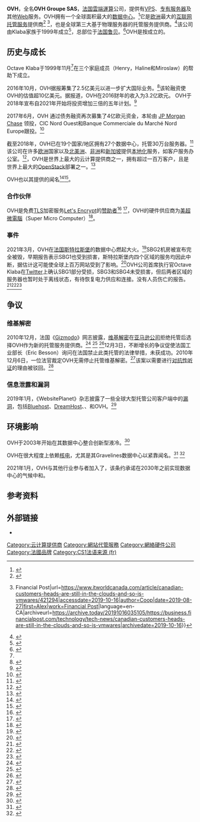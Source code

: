 {{NoteTA
|G1=IT
}}
{{For|互联网顶级域名|.ovh}}
{{校对翻译|en}}
{{Infobox company
| name = OVH Groupe SAS
| logo = Logo-OVH.svg
| type = [[私人公司|私营]]
| industry = [[雲端運算|雲端運算]]、[[专有服务器|服务器托管]]
| key_people = {{Plainlist|
* Octave Klaba<small>（创始人、董事长、首席执行官）</small><ref>{{cite web|url=https://www.ovh.ie/news/articles/a2439.ovh_reorganises_its_governance_to_support_new_acceleration_phase|title=OVH reorganises its governance to support new acceleration phase|website=OVH}}</ref>
* Henryk Klaba<small>（总裁）</small>
* Miroslaw Klaba<small>（研发总监）</small>
}}
| products = [[虚拟专用服务器|VPS]]、[[专有服务器|专有服务器]]、[[雲端運算|雲端運算]]、[[公有云|公有云]]、[[私有云|私有云]], [[網頁寄存服務|網頁寄存服務]]、[[数字用户线路|DSL]]
| revenue = {{augmentation}} 6亿[[欧元|欧元]]（2019年）<ref>{{cite news|access-date=2020-04-18|title=France's OVH to triple spending to take on Google, Amazon in cloud computing|url=https://www.reuters.com/article/us-ovh-strategy-idUSKCN1MS17L|newspaper=Reuters|date=2018-10-18|via=www.reuters.com|archive-date=2021-02-07|archive-url=https://web.archive.org/web/20210207034529/https://www.reuters.com/article/us-ovh-strategy-idUSKCN1MS17L}}</ref><ref name="OVH News n°3">{{cite magazine |title=OVH Mag, Actualités, innovetions & tendances IT |issue=June 2014 |publisher=OVH |language=fr |pages=2 |url=https://www.ovh.com/fr/apropos/ovh-mag.xml |date= |access-date=2021-03-11 |archive-date=2019-03-25 |archive-url=https://web.archive.org/web/20190325200603/https://www.ovh.com/fr/apropos/ovh-mag.xml }}</ref>
| foundation = 1999年<ref name=":0" />
| location_city = [[鲁贝|鲁贝]]
| location_country = [[法国|法国]]
| homepage = {{URL|www.ovh.com}}
}}
'''OVH'''，全名'''OVH Groupe SAS'''，[[法国|法国]][[雲端運算|雲端運算]]公司，提供有[[虚拟专用服务器|VPS]]、[[专有服务器|专有服务器]]及其他[[Web|Web]]服务。OVH拥有一个全球面积最大的[[数据中心|数据中心]]。<ref>{{Cite web|title=Why OVH opened the world’s largest datacentre in the Great White North|url=https://www.itworldcanada.com/article/why-ovh-opened-the-worlds-largest-datacentre-in-the-great-white-north/387358|accessdate=2019-10-16|author=Wood|date=2016-10-12|first=Eric Emin|work=www.itworldcanada.com|publisher=International Data Group, Inc. (IDG) [[国际数据集团|IT World Canada]]|language=en-US|archiveurl=https://archive.today/20191016075644/https://www.itworldcanada.com/article/why-ovh-opened-the-worlds-largest-datacentre-in-the-great-white-north/387358|archivedate=2019-10-16}}</ref>它是[[欧洲|欧洲]]最大的[[互联网托管服务|互联网托管服务]]提供商<ref>{{Cite web|title=How VMware Is Transforming Itself Into a Multi-Cloud Company|url=https://www.forbes.com/sites/janakirammsv/2019/05/26/how-vmware-is-transforming-itself-into-a-multi-cloud-company/|accessdate=2019-10-16|author=MSV|date=2019-05-26|first=Janakiram|work=[[Forbes|Forbes]]|language=en|archiveurl=https://archive.today/20190619035921/https://www.forbes.com/sites/janakirammsv/2019/05/26/how-vmware-is-transforming-itself-into-a-multi-cloud-company/|archivedate=2019-06-19}}</ref> <ref>{{Cite web|title=Canadian customers’ heads are still in the clouds, and so is VMware’s {{!}} Financial Post|url=https://www.itworldcanada.com/article/canadian-customers-heads-are-still-in-the-clouds-and-so-is-vmwares/421294|accessdate=2019-10-16|author=Coop|date=2019-08-27|first=Alex|work=[[金融郵報|Financial Post]]|language=en-CA|archiveurl=https://archive.today/20191016035105/https://business.financialpost.com/technology/tech-news/canadian-customers-heads-are-still-in-the-clouds-and-so-is-vmwares|archivedate=2019-10-16}}</ref>，也是全球第三大基于物理服务器的托管服务提供商。<ref>{{Cite web|title=World's third-largest hosting provider OVH opens Melbourne office|url=http://www.crn.com.au/news/worlds-third-largest-hosting-provider-ovh-opens-melbourne-office-461480|accessdate=2019-10-16|author=Sarraf|date=2017-05-12|first=Samira|work=CRN Australia|publisher={{tsl|en|nextmedia}}|archiveurl=https://archive.today/20191016030105/https://www.crn.com.au/news/worlds-third-largest-hosting-provider-ovh-opens-melbourne-office-461480|archivedate=2019-10-16}}</ref>该公司由Klaba家族于1999年成立<ref name=":0">{{Cite web|title=French firm to open 1st US data center in Fauquier Co.|url=https://wtop.com/business-finance/2016/10/french-firm-to-open-1st-us-data-center-in-fauquier-co/|accessdate=2019-10-16|author=Clabaugh|date=2016-10-06|first=Jeff|work={{tsl|en|WTOP-FM||WTOP}}|language=en|archiveurl=https://archive.today/20191016043217/https://wtop.com/business-finance/2016/10/french-firm-to-open-1st-us-data-center-in-fauquier-co/|archivedate=2019-10-16}}</ref>，总部位于[[法国|法国]][[鲁贝|鲁贝]]。<ref>{{Cite news|url=https://uk.reuters.com/article/us-ovh-strategy-idUKKCN1MS17L|title=France's OVH to triple spending to take on Google, Amazon in cloud computing|author=Rosemain|first=Mathieu|date=2018-10-18|work=[[Reuters|Reuters]]|accessdate=2019-11-07|archiveurl=https://archive.today/20191107020421/https://uk.reuters.com/article/us-ovh-strategy/frances-ovh-to-triple-spending-to-take-on-google-amazon-in-cloud-computing-idUKKCN1MS17L|archivedate=2019-11-07|author2=Barzic|first2=Gwénaëlle|language=en}}</ref>OVH是按{{tsl|en|Law of France|法國法律}}成立的{{tsl|en|société par actions simplifiée||简化股份制公司}}。

== 历史与成长 ==
Octave Klaba于1999年11月<ref name=":0" />在三个家庭成员（Henry，Haline和Miroslaw）的帮助下成立。

2016年10月，OVH据报筹集了2.5亿美元以进一步扩大国际业务。<ref>{{Cite web|title=OVH Partners with KKR and TowerBrook for Further Global Expansion|url=http://exithub.com/klaba-family-ovh-europe-no-1-web-host-raises-e250m-from-kkr-towerbrook/|accessdate=9 January 2017|work=exithub|archive-date=2019-10-16|archive-url=https://web.archive.org/web/20191016075653/https://exithub.com/klaba-family-ovh-europe-no-1-web-host-raises-e250m-from-kkr-towerbrook/}}</ref>该轮融资使OVH的估值超10亿美元。据报道，OVH在2016财年的收入为3.2亿欧元。 OVH于2018年宣布自2021年开始将投资增加三倍的五年计划。<ref>{{Cite news|url=https://www.reuters.com/article/us-ovh-strategy-idUSKCN1MS17L|title=France's OVH to triple spending to take on Google, Amazon in cloud...|author=Rosemain|first=Mathieu|date=2018-10-18|work=[[Reuters|Reuters]]|accessdate=2019-09-07|archiveurl=https://archive.today/20190907000557/https://www.reuters.com/article/us-ovh-strategy/frances-ovh-to-triple-spending-to-take-on-google-amazon-in-cloud-computing-idUSKCN1MS17L|archivedate=2019-09-07|author2=Barzic|first2=Gwénaëlle|language=en}}</ref>

2017年6月，OVH 通过债务融资再次募集了4亿欧元资金，本轮由 [[JP_Morgan_Chase|JP Morgan Chase]] 领投，CIC Nord Ouest和Banque Commerciale du Marché Nord Europe跟投。<ref>{{cite web|url=https://www.mg21.com/ovhcloud.html|title=欧洲最大全球第三主机及服务器提供商：OVH Groupe SAS (OVHcloud)|publisher=mg21.com|date=2021-08-16|access-date=2021-08-17|archive-date=2021-08-17|archive-url=https://web.archive.org/web/20210817154651/https://www.mg21.com/ovhcloud.html}}</ref>

截至2018年，OVH已在19个国家/地区拥有27个数据中心，托管30万台服务器。<ref>{{Cite web|title=About - OVH Canada|url=https://www.ovh.com/ca/en/about-us/|accessdate=2018-07-09|publisher=OVH|archiveurl=https://web.archive.org/web/20180709204140/https://www.ovh.com/ca/en/about-us/|archivedate=2018-07-09}}</ref>该公司在许多[[欧洲|欧洲]]国家以及[[北美洲|北美洲]]、[[非洲|非洲]]和[[新加坡|新加坡]]提供[[本地化|本地化]]服务，如客户服务办公室。<ref>{{Cite web|title=Best dedicated server hosting providers of 2019|url=https://www.techradar.com/news/best-dedicated-server-hosting-providers|accessdate=2019-09-06|author=Williams|date=2019-08-26|first=Mike|work={{tsl|en|TechRadar}}|language=en|archiveurl=https://archive.today/20190906235716/https://www.techradar.com/news/best-dedicated-server-hosting-providers|archivedate=2019-09-06}}</ref>{{As of|2019}}，OVH是世界上最大的云计算提供商之一，拥有超过一百万客户，且是世界上最大的[[OpenStack|OpenStack]]部署之一。<ref>{{Cite web|title=OVH pulls gloves off bare metal fighters as it eyes up US cloud vendors|url=https://www.theregister.co.uk/2019/04/29/ovh_adds_bare_metal_fighters_to_its_roster_looking_to_challenge_the_us_cloud_dominance/|accessdate=2020-04-18|author=Max Smolaks|date=2019-04-29|work=www.theregister.co.uk|archive-date=2020-04-03|archive-url=https://web.archive.org/web/20200403124053/https://www.theregister.co.uk/2019/04/29/ovh_adds_bare_metal_fighters_to_its_roster_looking_to_challenge_the_us_cloud_dominance/}}</ref>

OVH也以其提供的{{tsl|en|email hosting service|电子邮箱托管服务}}闻名<ref>{{Cite web|title=OVH lance une offre E-mail Pro basée sur Microsoft Exchange... mais sans ActiveSync|url=https://www.nextinpact.com/news/103418-ovh-lance-offre-e-mail-pro-basee-sur-microsoft-exchange-mais-sans-activesync.htm|accessdate=2020-04-18|author=David Legrand|date=2017-03-27|work=www.nextinpact.com|language=fr|archive-date=2017-03-27|archive-url=https://web.archive.org/web/20170327103511/https://www.nextinpact.com/news/103418-ovh-lance-offre-e-mail-pro-basee-sur-microsoft-exchange-mais-sans-activesync.htm}}</ref><ref>{{Cite web|title=Press release for market report|url=https://www.arnnet.com.au/mediareleases/77901/us-email-hosting-services-market-is-slated-to/|date=2020|access-date=2021-03-11|archive-date=2021-03-21|archive-url=https://web.archive.org/web/20210321133500/https://www.arnnet.com.au/mediareleases/77901/us-email-hosting-services-market-is-slated-to/}}</ref>。

=== 合作伙伴 ===
OVH是免费[[TLS|TLS]]加密服务[[Let's_Encrypt|Let's Encrypt]]的[[贊助|赞助者]]<ref>{{Cite web|title=Let’s Encrypt free HTTPS certification push exits beta|url=http://social.techcrunch.com/2016/04/12/lets-encrypt-free-https-certification-push-exits-beta/|accessdate=2019-10-16|author=Lomas|date=2016-04-12|first=Natasha|work=[[TechCrunch|TechCrunch]]|language=en-US|archiveurl=https://archive.today/20191016050822/https://techcrunch.com/2016/04/12/lets-encrypt-free-https-certification-push-exits-beta/|archivedate=2019-10-16}}</ref> <ref name="ovh-letsencrypt">{{Cite news|author=Gilbert|first=Guillaume|title=OVH Commits to Let’s Encrypt to Provide Free SSL Certificates|url=https://www.ovh.com/us/news/cp2056.ovh_commits_to_lets_encrypt_to_provide_free_ssl_certificates|accessdate=21 January 2016|publisher=OVH.COM|date=December 22, 2015|archive-date=2017-08-02|archive-url=https://web.archive.org/web/20170802173529/https://www.ovh.com/us/news/cp2056.ovh_commits_to_lets_encrypt_to_provide_free_ssl_certificates}}</ref>，OVH的硬件供应商为[[美超微電腦|美超微電腦]]（Super Micro Computer）<ref>{{Cite web|title=OVH Keeps Super Micro as Supplier, Vets Hardware In-House|url=https://www.bloomberg.com/news/articles/2018-10-18/ovh-keeps-super-micro-as-supplier-vets-hardware-in-house|accessdate=2019-09-06|author=Mawad|date=2018-10-18|first=Marie|work=www.bloomberg.com|publisher=[[Bloomberg_News|Bloomberg]]|archiveurl=https://archive.today/20200222021525/https://www.bloomberg.com/news/articles/2018-10-18/ovh-keeps-super-micro-as-supplier-vets-hardware-in-house|archivedate=2020-02-22}}</ref>。

=== 事件 ===
2021年3月，OVH在[[法国|法国]][[斯特拉斯堡|斯特拉斯堡]]的数据中心燃起大火。<ref>{{Cite news|first=Mathieu|author=Rosemain|accessdate=2021-03-10|title=Blaze destroys servers at Europe's largest cloud services firm|url=https://www.reuters.com/article/us-france-ovh-fire-idUSKBN2B20NU|work=Reuters|date=2021-03-10|archive-date=2021-06-08|archive-url=https://web.archive.org/web/20210608192326/https://www.reuters.com/article/us-france-ovh-fire-idUSKBN2B20NU}}</ref>SBG2机房被宣布完全被毁，早期报告表示SBG1也受到损害，斯特拉斯堡内四个区域的服务均因此中断，据估计这可能使全球上百万网站受到了影响。<ref name="fire-2021">{{Cite news|author=Sharwood|first=Simon|title=OVH data centre destroyed by fire in Strasbourg – all services unavailable|url=https://www.theregister.com/2021/03/10/ovh_strasbourg_fire/|accessdate=10 March 2021|work=The Register|date=2021-03-10|archive-date=2021-05-06|archive-url=https://web.archive.org/web/20210506120903/https://www.theregister.com/2021/03/10/ovh_strasbourg_fire/}}</ref>OVH公司首席执行官Octave Klaba在[[Twitter|Twitter]]上确认SBG1部分受损，SBG3和SBG4未受损害，但后两者区域的服务器也暂时处于离线状态，有待恢复电力供应和连接。没有人员伤亡的报告。<ref>{{Cite news|first=Yevgeniy|author=Sverdlik|accessdate=2021-03-10|title=CEO Says Fire Has Destroyed OVH’s Strasbourg Data Center (SBG2)|url=https://www.datacenterknowledge.com/uptime/ceo-says-fire-has-destroyed-ovh-s-strasbourg-data-center-sbg2|work=|date=2021-03-10|archive-date=2021-03-10|archive-url=https://web.archive.org/web/20210310164626/https://www.datacenterknowledge.com/uptime/ceo-says-fire-has-destroyed-ovh-s-strasbourg-data-center-sbg2}}</ref><ref>{{cite web |author1=陳曉莉 |title=資料中心OVH法國基地遭祝融，估計波及360萬網站 |url=https://www.ithome.com.tw/news/143147 |website=ithome.com.tw |accessdate=2021-03-11 |language=zh-tw |date=2021-03-11 |archive-date=2021-03-21 |archive-url=https://web.archive.org/web/20210321133617/https://www.ithome.com.tw/news/143147 }}</ref><ref>{{cite web |author1=InfoQ |title=损失惨重！数据中心失火，360万个网站下线，Rust游戏25台服务器数据永久丢失 |url=https://www.sohu.com/a/455344144_355140 |website=搜狐 |accessdate=2021-03-12 |date=2021-03-12 |archive-date=2021-03-21 |archive-url=https://web.archive.org/web/20210321133629/https://www.sohu.com/a/455344144_355140 }}</ref>

== 争议 ==

=== 维基解密 ===
2010年12月，法国《[[Gizmodo|Gizmodo]]》网志披露，[[维基解密|维基解密]]在[[亚马逊公司|亚马逊公司]]拒绝托管后选择OVH作为新的托管服务提供商。<ref>{{Cite book|url=https://books.google.com/books?id=bIaZf663Z2cC|title=This Machine Kills Secrets: How WikiLeakers, Hacktivists, and Cypherpunks Are Freeing the World's Information|last=Greenberg|first=Andy|date=September 13, 2012|publisher=Random House|isbn=978-0-753-54801-1|location=New York (New York), USA|quote=Within days, they had registered the URL and set up an SSLprotected site and a Tor Hidden Service in an OVH data center in the French city of Roubaix, the same one that briefly housed WikiLeaks' publications until they migrated to Sweden.|authorlink=Andy Greenberg|accessdate=2015-07-23|archiveurl=https://archive.today/20190907050024/https://books.google.nl/books?id=bIaZf663Z2cC&redir_esc=y|archivedate=September 7, 2019}}</ref> <ref>{{Cite news|url=https://www.reuters.com/article/us-france-wikileaks-idUSTRE6B22UY20101203|title=France seeks to bar hosting WikiLeaks website|author=Vinocur|first=Nick|date=2010-12-03|work=[[Reuters|Reuters]]|accessdate=2019-09-08|archiveurl=https://archive.today/20190908045404/https://www.reuters.com/article/us-france-wikileaks/france-seeks-to-bar-hosting-wikileaks-website-idUSTRE6B22UY20101203|archivedate=2019-09-08|author2=Love|first2=Brian|language=en}}</ref> <ref>{{Cite web|title=Despite Attacks, WikiLeaks' Swedish Host Won't Budge|url=https://www.forbes.com/sites/andygreenberg/2010/12/03/despite-attacks-wikileaks-swedish-host-wont-budge/|author=Greenberg|date=2010-12-03|first=Andy|work=[[Forbes|Forbes]]|archiveurl=https://archive.today/20160305002445/https://www.forbes.com/sites/andygreenberg/2010/12/03/despite-attacks-wikileaks-swedish-host-wont-budge/%234a95ec307c4d|archivedate=2016-03-05}}</ref>12月3日，不断增长的争议促使法国工业部长{{tsl|en|Eric Besson|埃里克·贝森}}（Eric Besson）询问在法国禁止此类托管的法律举措，未获成功。2010年12月6日，一位法官裁定OVH无需停止托管维基解密。<ref>{{Cite web|title=French web host need not shut down WikiLeaks site: judge|url=https://www.google.com/hostednews/afp/article/ALeqM5iojKm00N9vMvjVGwO2ZNko9rVpBw?docId=CNG.3c86e1065eee2cfd740284f4a84f3555.121|accessdate=2019-09-07|date=2010-12-06|work=[[Agence_France-Presse|Agence France-Presse (AFP)]]|archiveurl=https://archive.today/20130103041304/http://www.google.com/hostednews/afp/article/ALeqM5iojKm00N9vMvjVGwO2ZNko9rVpBw?docId=CNG.3c86e1065eee2cfd740284f4a84f3555.121|archivedate=2013-01-03}}</ref>该案以需要进行[[對抗制|对抗性听证]]的理由被驳回。<ref>{{Cite web|title=Following the wikileaks case|url=http://forum.ovh.co.uk/showthread.php?t=4916|accessdate=15 October 2013|date=6 December 2010|publisher=OVH|archiveurl=https://web.archive.org/web/20120315223621/http://forum.ovh.co.uk/showthread.php?t=4916|archivedate=15 March 2012}}</ref>

=== 信息泄露和漏洞 ===
2019年1月，《WebsitePlanet》杂志披露了一些全球大型托管公司客户端中的[[漏洞|漏洞]]，包括[[Bluehost|Bluehost]]、[[DreamHost|DreamHost]]、{{tsl|en|HostGator}}、{{tsl|en|iPage}}和OVH。<ref>{{Cite web|title=Report: We Tested 5 Popular Web Hosting Companies & All Were Easily Hacked|url=https://www.websiteplanet.com/blog/report-popular-hosting-hacked/|accessdate=20 May 2019|date=15 January 2019|work=Website Planet|archive-date=2021-03-21|archive-url=https://web.archive.org/web/20210321133632/https://www.websiteplanet.com/blog/report-popular-hosting-hacked/}}</ref>

== 环境影响 ==
OVH于2003年开始在其数据中心整合创新型液冷。<ref>{{Cite web|title=Servers on Demand: Custom Water-Cooled Servers in One Hour|url=https://www.datacenterknowledge.com/archives/2013/09/16/ovh-servers|date=September 16, 2013|work=Data Center Knowledge|access-date=2021-03-11|archive-date=2021-03-21|archive-url=https://web.archive.org/web/20210321133718/https://www.datacenterknowledge.com/archives/2013/09/16/ovh-servers}}</ref>

OVH在很大程度上依赖[[核电|核电]]，尤其是其Gravelines数据中心以紧靠{{tsl|en|Gravelines Nuclear Power Station||Gravelines核电站}}闻名。<ref>{{Cite web|title=Energy efficient datacenter|url=https://www.fenercom.com/wp-content/uploads/2019/10/2017-05-04-Water-cooling-with-free-cooling-to-have-a-very-low-power-usage-effectiveness-OVH-fenercom.pdf|author=Julien Costagliola di Fiore|date=2017-05-04|publisher=OVH|access-date=2021-03-11|archive-date=2021-03-16|archive-url=https://web.archive.org/web/20210316031443/https://www.fenercom.com/wp-content/uploads/2019/10/2017-05-04-Water-cooling-with-free-cooling-to-have-a-very-low-power-usage-effectiveness-OVH-fenercom.pdf}}</ref> <ref>{{Cite web|title=Le nucléaire et le territoire : regards sur l’intégration spatiale des centrales en France|url=http://geoconfluences.ens-lyon.fr/informations-scientifiques/dossiers-regionaux/la-france-des-territoires-en-mutation/articles-scientifiques/nucleaire-territoires-france|author=Teva Meyer|date=2017-12-11|publisher=[[ENS_Lyon|ENS Lyon]]|language=fr|access-date=2021-03-11|archive-date=2021-05-01|archive-url=https://web.archive.org/web/20210501215513/http://geoconfluences.ens-lyon.fr/informations-scientifiques/dossiers-regionaux/la-france-des-territoires-en-mutation/articles-scientifiques/nucleaire-territoires-france}}</ref>

2021年1月，OVH与其他行业参与者加入了{{tsl|en|Climate Neutral Data Centre Pact|气候中和数据中心条约}}，该条约承诺在2030年之前实现数据中心的气候中和。

== 参考资料 ==
{{reflist|25em}}

== 外部链接 ==
* {{Official website}} 

{{WebManTools}}

{{authority control}}

[[Category:云计算提供商|Category:云计算提供商]]
[[Category:網站代管服務|Category:網站代管服務]]
[[Category:網絡硬件公司|Category:網絡硬件公司]]
[[Category:法國品牌|Category:法國品牌]]
[[Category:CS1法语来源_(fr)|Category:CS1法语来源 (fr)]]